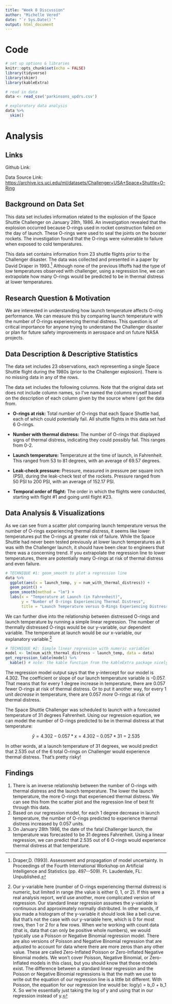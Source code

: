 ```yaml
---
title: "Week 8 Discussion"
author: "Michelle Vered"
date: "`r Sys.Date()`"
output: html_document
---
```


# Code

```r

# set up options & libraries
knitr::opts_chunk$set(echo = FALSE)
library(tidyverse)
library(skimr)
library(kableExtra)

# read in data 
data <- read_csv('parkinsons_updrs.csv')

# exploratory data analysis
data %>%
  skim()
```

# Analysis

## Links

Github Link:

Data Source Link: <https://archive.ics.uci.edu/ml/datasets/Challenger+USA+Space+Shuttle+O-Ring>

## Background on Data Set

This data set includes information related to the explosion of the Space Shuttle Challenger on January 28th, 1986. An investigation revealed that the explosion occurred because O-rings used in rocket construction failed on the day of launch. These O-rings were used to seal the joints on the booster rockets. The investigation found that the O-rings were vulnerable to failure when exposed to cold temperatures.

This data set contains information from 23 shuttle flights prior to the Challenger disaster. The data was collected and presented in a paper by David Draper in 1993.[^1] Although none of the previous liftoffs had the type of low temperatures observed with challenger, using a regression line, we can extrapolate how many O-rings would be predicted to be in thermal distress at lower temperatures.

[^1]: Draper,D. (1993). Assessment and propagation of model uncertainty. In Proceedings of the Fourth International Workshop on Artificial Intelligence and Statistics (pp. 497\--509). Ft. Lauderdale, FL: Unpublished.

## Research Question & Motivation

We are interested in understanding how launch temperature affects O-ring performance. We can measure this by comparing launch temperature with the number of O-rings experiencing thermal distress. This question is of critical importance for anyone trying to understand the Challenger disaster or plan for future safety improvements in aerospace and on future NASA projects.

## Data Description & Descriptive Statistics

The data set includes 23 observations, each representing a single Space Shuttle flight during the 1980s (prior to the Challenger explosion). There is no missing data in any of the rows.

The data set includes the following columns. Note that the original data set does not include column names, so I've named the columns myself based on the description of each column given by the source where I got the data from.

-   **O-rings at risk:** Total number of O-rings that each Space Shuttle had, each of which could potentially fail. All shuttle flights in this data set had 6 O-rings.

-   **Number with thermal distress:** The number of O-rings that displayed signs of thermal distress, indicating they could possibly fail. This ranges from 0-2.

-   **Launch temperature:** Temperature at the time of launch, in Fahrenheit. This ranged from 53 to 81 degrees, with an average of 69.57 degrees.

-   **Leak-check pressure:** Pressure, measured in pressure per square inch (PSI), during the leak-check test of the rockets. Pressure ranged from 50 PSI to 200 PSI, with an average of 152.17 PSI.

-   **Temporal order of flight:** The order in which the flights were conducted, starting with flight #1 and going until flight #23.

## Data Analysis & Visualizations

As we can see from a scatter plot comparing launch temperature versus the number of O-rings experiencing thermal distress, it seems like lower temperatures put the O-rings at greater risk of failure. While the Space Shuttle had never been tested previously at lower launch temperatures as it was with the Challenger launch, it should have been clear to engineers that there was a concerning trend. If you extrapolate the regression line to lower temperatures, there are potentially many O-rings at risk of thermal distress and even failure.

```r

# TECHNIQUE #1: geom_smooth to plot a regression line
data %>%
  ggplot(aes(x = launch_temp, y = num_with_thermal_distress)) +
  geom_point() +
  geom_smooth(method = "lm") +
  labs(x = "Temperature at Launch (in Fahrenheit)",
       y = "Number of O-rings Experiencing Thermal Distress",
       title = "Launch Temperature versus O-Rings Experiencing Distress")

```

We can further dive into the relationship between distressed O-rings and launch temperature by running a simple linear regression. The number of thermally distressed O-rings would be our y-variable, our dependent variable. The temperature at launch would be our x-variable, our explanatory variable.[^2]

[^2]: Our y-variable here (number of O-rings experiencing thermal distress) is numeric, but limited in range (the value is either 0, 1, or 2). If this were a real analysis report, we'd use another, more complicated version of regression. Our standard linear regression assumes the y-variable is continuous and approximately normally distributed. In other words, if you made a histogram of the y-variable it should look like a bell curve. But that's not the case with our y-variable here, which is 0 for most rows, then 1 or 2 for a few rows. When we're working with count data (that is, data that can only be positive whole numbers), we would typically use a Poisson or Negative Binomial regression model. There are also versions of Poisson and Negative Binomial regression that are adjusted to account for data where there are more zeros than any other value. These are called Zero-Inflated Poisson or Zero-Inflated Negative Binomial models. We won't cover Poisson, Negative Binomial, or Zero-Inflated models in this class, but you should know that those models exist. The difference between a standard linear regression and the Poisson or Negative Binomial regressions is that the math we use to write out the equation of our regression line is a little bit different. With Poisson, the equation for our regression line would be: log(y) = b_0 + b_1 X. So we're essentially just taking the log of y and using that in our regression instead of y.

```r

# TECHNIQUE #2: Simple linear regression with numeric variables
model <- lm(num_with_thermal_distress ~ launch_temp, data = data)
get_regression_table(model) %>%
  kable() # note: the kable function from the kableExtra package nicely formats tables
```

The regression model output says that the y-intercept for our model is 4.302. The coefficient or slope of our launch temperature variable is -0.057. That means that for every 1 degree increase in temperature, there are 0.057 fewer O-rings at risk of thermal distress. Or to put it another way, for every 1 unit *decrease* in temperature, there are 0.057 *more* O-rings at risk of thermal distress.

The Space Shuttle Challenger was scheduled to launch with a forecasted temperature of 31 degrees Fahrenheit. Using our regression equation, we can model the number of O-rings predicted to be in thermal distress at that temperature:

$$ \hat{y} = 4.302 - 0.057 * x = 4.302 - 0.057 * 31 = 2.535 $$

In other words, at a launch temperature of 31 degrees, we would predict that 2.535 out of the 6 total O-rings on Challenger would experience thermal distress. That's pretty risky!

## Findings

1.  There is an inverse relationship between the number of O-rings with thermal distress and the launch temperature. The lower the launch temperature, the more O-rings that experienced thermal distress. We can see this from the scatter plot and the regression line of best fit through this data.
2.  Based on our regression model, for each 1 degree decrease in launch temperature, the number of O-rings predicted to experience thermal distress increased by 0.057 units.
3.  On January 28th 1986, the date of the fatal Challenger launch, the temperature was forecasted to be 31 degrees Fahrenheit. Using a linear regression, we can predict that 2.535 out of 6 O-rings would experience thermal distress at that temperature.
